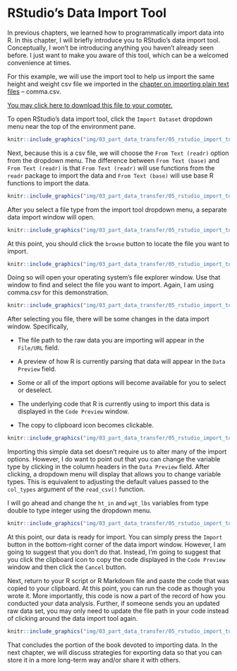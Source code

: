 # RStudio's Data Import Tool

In previous chapters, we learned how to programmatically import data into R. In this chapter, I will briefly introduce you to RStudio's data import tool. Conceptually, I won't be introducing anything you haven't already seen before. I just want to make you aware of this tool, which can be a welcomed convenience at times. 

For this example, we will use the import tool to help us import the same height and weight csv file we imported in the [chapter on importing plain text files](#plain-text) -- comma.csv.

[You may click here to download this file to your compter.](https://www.dropbox.com/s/weaea47drw0iln5/comma.csv?dl=1)

To open RStudio's data import tool, click the `Import Dataset` dropdown menu near the top of the environment pane.

```r
knitr::include_graphics("img/03_part_data_transfer/05_rstudio_import_tool/import_button.png")
```

Next, because this is a csv file, we will choose the `From Text (readr)` option from the dropdown menu. The difference between `From Text (base)` and `From Text (readr)` is that `From Text (readr)` will use functions from the `readr` package to import the data and `From Text (base)` will use base R functions to import the data.

```r
knitr::include_graphics("img/03_part_data_transfer/05_rstudio_import_tool/readr.png")
```

After you select a file type from the import tool dropdown menu, a separate data import window will open.

```r
knitr::include_graphics("img/03_part_data_transfer/05_rstudio_import_tool/import_window.png")
```

At this point, you should click the `browse` button to locate the file you want to import.

```r
knitr::include_graphics("img/03_part_data_transfer/05_rstudio_import_tool/browse.png")
```

Doing so will open your operating system's file explorer window. Use that window to find and select the file you want to import. Again, I am using comma.csv for this demonstration.

```r
knitr::include_graphics("img/03_part_data_transfer/05_rstudio_import_tool/select_file.png")
```

After selecting you file, there will be some changes in the data import window. Specifically,

* The file path to the raw data you are importing will appear in the `File/URL` field.

* A preview of how R is currently parsing that data will appear in the `Data Preview` field.

* Some or all of the import options will become available for you to select or deselect.

* The underlying code that R is currently using to import this data is displayed in the `Code Preview` window.

* The copy to clipboard icon becomes clickable.

```r
knitr::include_graphics("img/03_part_data_transfer/05_rstudio_import_tool/overview.png")
```

Importing this simple data set doesn't require us to alter many of the import options. However, I do want to point out that you can change the variable type by clicking in the column headers in the `Data Preview` field. After clicking, a dropdown menu will display that allows you to change variable types. This is equivalent to adjusting the default values passed to the `col_types` argument of the `read_csv()` function. 

I will go ahead and change the `ht_in` and `wgt_lbs` variables from type double to type integer using the dropdown menu.

```r
knitr::include_graphics("img/03_part_data_transfer/05_rstudio_import_tool/integer.png")
```

At this point, our data is ready for import. You can simply press the `Import` button in the bottom-right corner of the data import window. However, I am going to suggest that you don't do that. Instead, I'm going to suggest that you click the clipboard icon to copy the code displayed in the `Code Preview` window and then click the `Cancel` button. 

Next, return to your R script or R Markdown file and paste the code that was copied to your clipboard. At this point, you can run the code as though you wrote it. More importantly, this code is now a part of the record of how you conducted your data analysis. Further, if someone sends you an updated raw data set, you may only need to update the file path in your code instead of clicking around the data import tool again.

```r
knitr::include_graphics("img/03_part_data_transfer/05_rstudio_import_tool/copy_and_paste.png")
```

That concludes the portion of the book devoted to importing data. In the next chapter, we will discuss strategies for exporting data so that you can store it in a more long-term way and/or share it with others.
